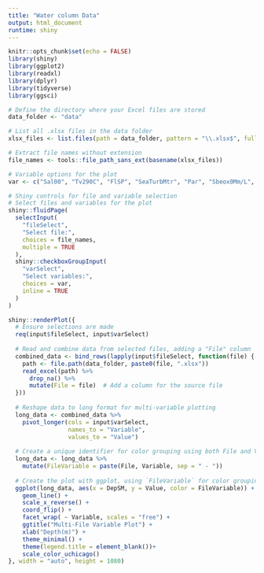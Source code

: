 ```yaml
---
title: "Water column Data"
output: html_document
runtime: shiny
---
```


```r
knitr::opts_chunk$set(echo = FALSE)
library(shiny)
library(ggplot2)
library(readxl)
library(dplyr)
library(tidyverse)
library(ggsci)

# Define the directory where your Excel files are stored
data_folder <- "data"

# List all .xlsx files in the data folder
xlsx_files <- list.files(path = data_folder, pattern = "\\.xlsx$", full.names = TRUE)

# Extract file names without extension
file_names <- tools::file_path_sans_ext(basename(xlsx_files))

# Variable options for the plot
var <- c("Sal00", "Tv290C", "FlSP", "SeaTurbMtr", "Par", "Sbeox0Mm/L", "Sbeox0PS")
```

```r
# Shiny controls for file and variable selection
# Select files and variables for the plot
shiny::fluidPage(
  selectInput(
    "fileSelect",
    "Select file:",
    choices = file_names,
    multiple = TRUE
  ),
  shiny::checkboxGroupInput(
    "varSelect",
    "Select variables:",
    choices = var,
    inline = TRUE
  )
)
```

```r
shiny::renderPlot({
  # Ensure selections are made
  req(input$fileSelect, input$varSelect)
  
  # Read and combine data from selected files, adding a "File" column
  combined_data <- bind_rows(lapply(input$fileSelect, function(file) {
    path <- file.path(data_folder, paste0(file, ".xlsx"))
    read_excel(path) %>%
      drop_na() %>%
      mutate(File = file)  # Add a column for the source file
  }))
  
  # Reshape data to long format for multi-variable plotting
  long_data <- combined_data %>%
    pivot_longer(cols = input$varSelect,
                 names_to = "Variable",
                 values_to = "Value")
  
  # Create a unique identifier for color grouping using both File and Variable
  long_data <- long_data %>%
    mutate(FileVariable = paste(File, Variable, sep = " - "))
  
  # Create the plot with ggplot, using `FileVariable` for color grouping
  ggplot(long_data, aes(x = DepSM, y = Value, color = FileVariable)) +
    geom_line() +
    scale_x_reverse() +
    coord_flip() +
    facet_wrap( ~ Variable, scales = "free") +
    ggtitle("Multi-File Variable Plot") +
    xlab("Depth(m)") +
    theme_minimal() +
    theme(legend.title = element_blank())+
    scale_color_uchicago()
}, width = "auto", height = 1080)
```
